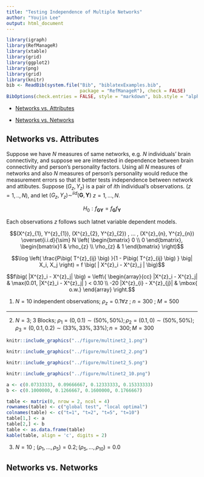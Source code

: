 ```yaml
---
title: "Testing Independence of Multiple Networks"
author: "Youjin Lee"
output: html_document
---
```


```r
library(igraph)
library(RefManageR)
library(xtable)
library(grid)
library(ggplot2)
library(png)
library(grid)
library(knitr)
bib <- ReadBib(system.file("Bib", "biblatexExamples.bib", 
                           package = "RefManageR"), check = FALSE)
BibOptions(check.entries = FALSE, style = "markdown", bib.style = "alphabetic", cite.style = 'alphabetic')
```

- [Networks vs. Attributes](# Networks vs. Attributes)

- [Networks vs. Networks](# Networks vs. Networks)

## Networks vs. Attributes
<a name=" Networks vs. Attributes"/>

Suppose we have $N$ measures of same networks, e.g. $N$ individuals' brain connectivity, and suppose we are interested in dependence between brain connectivity and person's personality factors. Using all $N$ measures of networks and also $N$ measures of person's personality would reduce the measurement errors so that it better tests independence between network and attibutes. Suppose $(G_{z}, Y_{z})$ is a pair of $i$th individual's observations. ($z=1,.., N$), and let $(G_{z}, Y_{z}) \sim^{iid} (\textbf{G}, \textbf{Y})$  $z =1,...,N.$


$$H_{0} : f_{\textbf{GY}} = f_{\textbf{G}} f_{\textbf{Y}}$$

Each observations $z$ follows such latnet variable dependent models.

$$(X^{z}_{1}, Y^{z}_{1}), (X^{z}_{2}, Y^{z}_{2}) , ... , (X^{z}_{n}, Y^{z}_{n})  \overset{i.i.d}{\sim} N \left( \begin{bmatrix} 0 \\ 0 \end{bmatrix}, \begin{bmatrix}1 & \rho_{z} \\ \rho_{z} & 1 \end{bmatrix}  \right)$$


$$\log \left( \frac{P\big( T^{z}_{ij} \big) }{1 - P\big( T^{z}_{ij}    \big) } \big| X_i, X_j \right) = f \big( | X^{z}_i - X^{z}_j |  \big)$$



$$f\big( |X^{z}_i - X^{z}_j| \big) = \left\{ \begin{array}{cc}  |X^{z}_i - X^{z}_j| & \max(0.01, |X^{z}_i - X^{z}_j| ) < 0.10 \\ -20 |X^{z}_{i} - X^{z}_{j}| & \mbox{ o.w.} \end{array}  \right.$$





(1) $N=10$ independent observations; $\rho_{z} = 0.1 \forall z$ ; $n=300$ ; $M=500$





<hr />

(2) $N=3$; 3 Blocks; $\rho_{1} = (0, 0.1) \sim (50\%, 50\%) ; \rho_{2} = (0.1, 0) \sim (50\%, 50\%); \rho_{3} = (0, 0.1, 0.2) \sim (33\%, 33\%, 33\%); n =300; M=300$

```r
knitr::include_graphics("../figure/multinet2_1.png")
```
```r
knitr::include_graphics("../figure/multinet2_2.png")
```
```r
knitr::include_graphics("../figure/multinet2_5.png")
```
```r
knitr::include_graphics("../figure/multinet2_10.png")
```


```r
a <- c(0.07333333, 0.09666667, 0.12333333, 0.15333333)
b <- c(0.1000000, 0.1266667, 0.1600000, 0.1766667)

table <- matrix(0, nrow = 2, ncol = 4)
rownames(table) <- c("global test", "local optimal")
colnames(table) <- c("t=1", "t=2", "t=5", "t=10")
table[1,] <- a
table[2,] <- b
table <- as.data.frame(table)
kable(table, align = 'c', digits = 2)
```


(3) $N=10$ ; $(\rho_{1} ,... ,\rho_{5}) = 0.2; (\rho_{5}, ... , \rho_{10}) = 0.0$



## Networks vs. Networks
<a name=" Networks vs. Networks"/>




